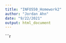 ```yaml
---
title: "INFO550_Homework2"
author: "Jordan Ahn"
date: "9/22/2021"
output: html_document
---
```


```r